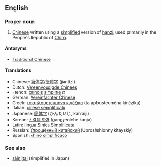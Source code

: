 ==English==

===Proper noun===
{{en-proper noun|sg=[[simplified|Simplified]] [[Chinese]]}}

# [[Chinese]] written using a [[simplified]] version of [[hanzi]], used primarily in the People's Republic of [[China]].

====Antonyms====
*[[Traditional Chinese]]

====Translations====
*Chinese: [[简体字]]/[[簡體字]] (jiăntĭzì)
*Dutch: [[Vereenvoudigde Chinees]]
*French: [[chinois]] [[simplifié]] ''m''
*German: [[Vereinfachter Chinese]]
*Greek: [[τα απλουστευμένα κινέζικα]] (ta aplousteuména kinézika)
*Italian: [[cinese semplificato]]
*Japanese: [[簡体字]] (かんたいじ, kantaiji)
*Korean: [[간결체 한자]] (gangyeolche hanja)
*Latin: [[lingua Sinica Simplificata]]
*Russian: [[Упрощённый китайский]] (Uproshshionny kitayskiy)
*Spanish: [[chino]] [[simplificado]]

===See also===
*[[shinjitai]] (simplified in Japan)